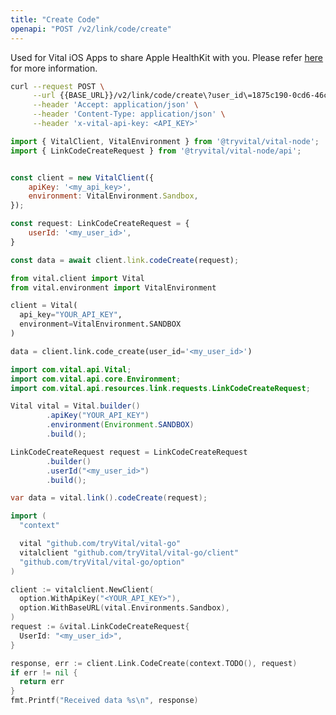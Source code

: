 ```yaml
---
title: "Create Code"
openapi: "POST /v2/link/code/create"
---
```


Used for Vital iOS Apps to share Apple HealthKit with you. Please refer [here](/wearables/vital-app/introduction) for more information.

<RequestExample>

```bash cURL
curl --request POST \
     --url {{BASE_URL}}/v2/link/code/create\?user_id\=1875c190-0cd6-46c1-8670-5b56a7794b78 \
     --header 'Accept: application/json' \
     --header 'Content-Type: application/json' \
     --header 'x-vital-api-key: <API_KEY>'
```

```javascript Node
import { VitalClient, VitalEnvironment } from '@tryvital/vital-node';
import { LinkCodeCreateRequest } from '@tryvital/vital-node/api';


const client = new VitalClient({
    apiKey: '<my_api_key>',
    environment: VitalEnvironment.Sandbox,
});

const request: LinkCodeCreateRequest = {
    userId: '<my_user_id>',
}

const data = await client.link.codeCreate(request);
```

```python Python
from vital.client import Vital
from vital.environment import VitalEnvironment

client = Vital(
  api_key="YOUR_API_KEY",
  environment=VitalEnvironment.SANDBOX
)

data = client.link.code_create(user_id='<my_user_id>')
```

```java Java
import com.vital.api.Vital;
import com.vital.api.core.Environment;
import com.vital.api.resources.link.requests.LinkCodeCreateRequest;

Vital vital = Vital.builder()
        .apiKey("YOUR_API_KEY")
        .environment(Environment.SANDBOX)
        .build();

LinkCodeCreateRequest request = LinkCodeCreateRequest
        .builder()
        .userId("<my_user_id>")
        .build();

var data = vital.link().codeCreate(request);
```

```go Go
import (
  "context"

  vital "github.com/tryVital/vital-go"
  vitalclient "github.com/tryVital/vital-go/client"
  "github.com/tryVital/vital-go/option"
)

client := vitalclient.NewClient(
  option.WithApiKey("<YOUR_API_KEY>"),
  option.WithBaseURL(vital.Environments.Sandbox),
)
request := &vital.LinkCodeCreateRequest{
  UserId: "<my_user_id>",
}

response, err := client.Link.CodeCreate(context.TODO(), request)
if err != nil {
  return err
}
fmt.Printf("Received data %s\n", response)

```

</RequestExample>
